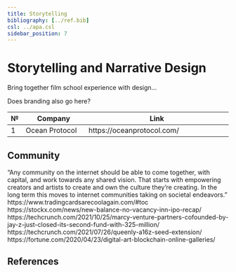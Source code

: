 ```yaml
---
title: Storytelling
bibliography: [../ref.bib]
csl: ../apa.csl
sidebar_position: 7
---
```


# Storytelling and Narrative Design

Bring together film school experience with design...

Does branding also go here?

| №   | Company                                                                       | Link                                     |
| --- | ------------------- | ------------------------------------------- |
| 1   | Ocean Protocol         | https://oceanprotocol.com/     |



## Community


“Any community on the internet should be able to come together, with capital, and work towards any shared vision. That starts with empowering creators and artists to create and own the culture they’re creating. In the long term this moves to internet communities taking on societal endeavors.”
https://www.tradingcardsarecoolagain.com/#toc
https://stockx.com/news/new-balance-no-vacancy-inn-ipo-recap/
https://techcrunch.com/2021/10/25/marcy-venture-partners-cofounded-by-jay-z-just-closed-its-second-fund-with-325-million/
https://techcrunch.com/2021/07/26/queenly-a16z-seed-extension/
https://fortune.com/2020/04/23/digital-art-blockchain-online-galleries/


## References